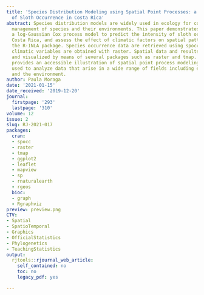 ```yaml
---
title: 'Species Distribution Modeling using Spatial Point Processes: a Case Study
  of Sloth Occurrence in Costa Rica'
abstract: Species distribution models are widely used in ecology for conservation
  management of species and their environments. This paper demonstrates how to fit
  a log-Gaussian Cox process model to predict the intensity of sloth occurrence in
  Costa Rica, and assess the effect of climatic factors on spatial patterns using
  the R-INLA package. Species occurrence data are retrieved using spocc, and spatial
  climatic variables are obtained with raster. Spatial data and results are manipulated
  and visualized by means of several packages such as raster and tmap. This paper
  provides an accessible illustration of spatial point process modeling that can be
  used to analyze data that arise in a wide range of fields including ecology, epidemiology
  and the environment.
author: Paula Moraga
date: '2021-01-15'
date_received: '2019-12-20'
journal:
  firstpage: '293'
  lastpage: '310'
volume: 12
issue: 2
slug: RJ-2021-017
packages:
  cran:
  - spocc
  - raster
  - tmap
  - ggplot2
  - leaflet
  - mapview
  - sp
  - rnaturalearth
  - rgeos
  bioc:
  - graph
  - Rgraphviz
preview: preview.png
CTV:
- Spatial
- SpatioTemporal
- Graphics
- OfficialStatistics
- Phylogenetics
- TeachingStatistics
output:
  rjtools::rjournal_web_article:
    self_contained: no
    toc: no
    legacy_pdf: yes

---
```

